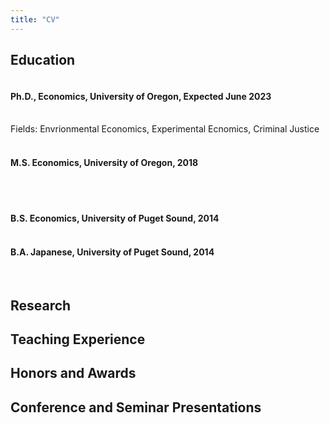 ```yaml
---
title: "CV"
---
```


## Education
#### <br> Ph.D., Economics, University of Oregon, Expected June 2023
<br> Fields: Envrionmental Economics, Experimental Ecnomics, Criminal Justice
<br>
 
#### <br>  M.S. Economics, University of Oregon, 2018
<br> 

#### <br> B.S. Economics, University of Puget Sound, 2014
#### <br> B.A. Japanese, University of Puget Sound, 2014
<br>

## Research

## Teaching Experience

## Honors and Awards

## Conference and Seminar Presentations 